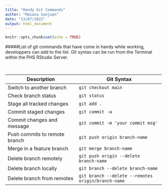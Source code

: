 ```yaml
---
title: "Handy Git Commands"
author: "Maiana Sanjuan"
date: "13/07/2022"
output: html_document
---
```


```r
knitr::opts_chunk$set(echo = TRUE)
```

#####List of git commands that have come in handy while working, developpers can add to the list. Git syntax can be run from the Terminal within the PHS RStudio Server.

&nbsp;

Description | Git Syntax
----------- | -------------
Switch to another branch | `git checkout main`
Check branch status | `git status`
Stage all tracked changes | `git add .`
Commit staged changes | `git commit -a`
Commit changes and message | `git commit -m 'your commit msg'`
Push commits to remote branch | `git push origin branch-name`
Merge in a feature branch | `git merge branch-name`
Delete branch remotely | `git push origin --delete branch-name`
Delete branch locally | `git branch --delete branch-name`
Delete branch from remotes | `git branch --delete --remotes origin/branch-name`